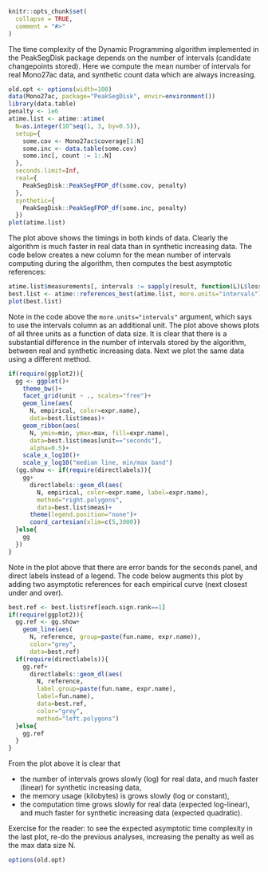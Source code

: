 <!--
%\VignetteEngine{knitr::knitr}
%\VignetteIndexEntry{PeakSegDisk}
-->

```{r setup, include = FALSE}
knitr::opts_chunk$set(
  collapse = TRUE,
  comment = "#>"
)
```

The time complexity of the Dynamic Programming algorithm implemented
in the PeakSegDisk package depends on the number of intervals
(candidate changepoints stored). Here we compute the mean number of
intervals for real Mono27ac data, and synthetic count data which are
always increasing.

```{r}
old.opt <- options(width=100)
data(Mono27ac, package="PeakSegDisk", envir=environment())
library(data.table)
penalty <- 1e6
atime.list <- atime::atime(
  N=as.integer(10^seq(1, 3, by=0.5)),
  setup={
    some.cov <- Mono27ac$coverage[1:N]
    some.inc <- data.table(some.cov)
    some.inc[, count := 1:.N]
  },
  seconds.limit=Inf,
  real={
    PeakSegDisk::PeakSegFPOP_df(some.cov, penalty)
  },
  synthetic={
    PeakSegDisk::PeakSegFPOP_df(some.inc, penalty)
  })
plot(atime.list)
```

The plot above shows the timings in both kinds of data. Clearly the
algorithm is much faster in real data than in synthetic increasing
data. The code below creates a new column for the mean number of
intervals computing during the algorithm, then computes the best
asymptotic references: 

```{r}
atime.list$measurements[, intervals := sapply(result, function(L)L$loss$mean.intervals)]
best.list <- atime::references_best(atime.list, more.units="intervals")
plot(best.list)
```

Note in the code above the `more.units="intervals"` argument, which
says to use the intervals column as an additional unit. The plot above
shows plots of all three units as a function of data size. It is clear
that there is a substantial difference in the number of intervals
stored by the algorithm, between real and synthetic increasing
data. Next we plot the same data using a different method.

```{r}
if(require(ggplot2)){
  gg <- ggplot()+
    theme_bw()+
    facet_grid(unit ~ ., scales="free")+
    geom_line(aes(
      N, empirical, color=expr.name),
      data=best.list$meas)+
    geom_ribbon(aes(
      N, ymin=min, ymax=max, fill=expr.name),
      data=best.list$meas[unit=="seconds"],
      alpha=0.5)+
    scale_x_log10()+
    scale_y_log10("median line, min/max band")
  (gg.show <- if(require(directlabels)){
    gg+
      directlabels::geom_dl(aes(
        N, empirical, color=expr.name, label=expr.name),
        method="right.polygons",
        data=best.list$meas)+
      theme(legend.position="none")+
      coord_cartesian(xlim=c(5,3000))
  }else{
    gg
  })
}
```

Note in the plot above that there are error bands for the seconds
panel, and direct labels instead of a legend. The code below augments
this plot by adding two asymptotic references for each empirical curve
(next closest under and over).

```{r}
best.ref <- best.list$ref[each.sign.rank==1]
if(require(ggplot2)){
  gg.ref <- gg.show+
    geom_line(aes(
      N, reference, group=paste(fun.name, expr.name)),
      color="grey",
      data=best.ref)
  if(require(directlabels)){
    gg.ref+
      directlabels::geom_dl(aes(
        N, reference,
        label.group=paste(fun.name, expr.name),
        label=fun.name),
        data=best.ref,
        color="grey",
        method="left.polygons")
  }else{
    gg.ref
  }
}
```

From the plot above it is clear that 

* the number of intervals grows slowly (log) for real data, and much
  faster (linear) for synthetic increasing data,
* the memory usage (kilobytes) is grows slowly (log or constant), 
* the computation time grows slowly for real data (expected
  log-linear), and much faster for synthetic increasing data (expected quadratic).

Exercise for the reader: to see the expected asymptotic time
complexity in the last plot, re-do the previous analyses, increasing
the penalty as well as the max data size N.

```{r}
options(old.opt)
```
